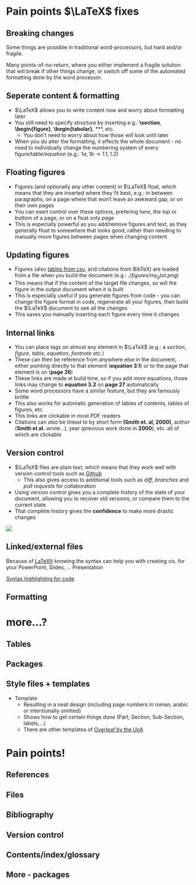 # Pain points $\LaTeX$ fixes
## Breaking changes
Some things are possible in traditional word-processors, but hard and/or fragile.

Many points-of-no-return, where you either implement a fragile solution that will break if other things change, or switch off some of the automated formatting done by the word processor.


## Seperate content & formatting
- $\LaTeX$ allows you to write content now and worry about formatting later
- You still need to specify structure by inserting e.g.: **\section**, **\begin{figure}**, **\begin{tabular}**, **\centering**, etc.
    - You don't need to worry about how those will look until later
- When you do alter the formatting, it effects the whole document - no need to individually change the numbering system of every figure/table/equation (e.g.: $1a, 1b \rightarrow 1.1, 1.2$)

## Floating figures
- Figures (and optionally any other content) in $\LaTeX$ float, which means that they are inserted where they fit best, e.g.: in between paragraphs, on a page where that won't leave an awkward gap, or on their own pages
- You can exert control over these options, prefering _here_, the _top_ or _bottom_ of a page, or on a float only _page_
- This is especially powerful as you add/remove figures and text, as they generally float to somewhere that looks good, rather than needing to manually move figures between pages when changing content

## Updating figures
- Figures (also [tables from csv](https://tex.stackexchange.com/questions/146716/importing-csv-file-into-latex-as-a-table), and citations from BibTeX) are loaded from a file when you build the document (e.g.: $./figures/my_plot.png$)
- This means that if the content of the target file changes, so will the figure in the output document when it is built
- This is especially useful if you generate figures from code - you can change the figure format in code, regenerate all your figures, then build the $\LaTeX$ document to see all the changes
- This saves you manually inserting each figure every time it changes

## Internal links
- You can place tags on almost any element in $\LaTeX$ (e.g.: a _section_, _figure_, _table_, _equation_, _footnote_ etc.)
- These can then be reference from anywhere else in the document, either pointing directly to that element (**equation 3.1**) or to the page that element is on (**page 26**)
- These links are made at build time, so if you add more equations, those links may change to **equation 3.2** on **page 27** automatically
- Some word processors have a similar feature, but they are famously brittle
- This also works for automatic generation of tables of contents, tables of figures, etc.
- This links are clickable in most PDF readers
- Citations can also be linked to by short form **(Smith et. al, 2000)**, author (**Smith et al.** wrote...), year (previous work done in **2000**), etc. all of which are clickable

## Version control
- $\LaTeX$ files are plain text, which means that they work well with version control tools such as [Github](https://www.github.com)
  - This also gives access to additional tools such as _diff_, _branches_ and _pull requests_ for collaboration
- Using version control gives you a complete history of the state of your document, allowing you to recover old versions, or compare them to the current state
- That complete history gives the **confidence** to make more drastic changes

![](images/git_diff.png){fig-align="center"}

## Linked/external files
Because of [LaTeXIt](https://www.chachatelier.fr/latexit/) knowing the syntax can help you with creating vis. for your PowerPoint, Slides, ... Presentation

[Syntax highlighting for code](https://github.com/olivierverdier/python-latex-highlighting)

## Formatting

# more...?
## Tables
## Packages
## Style files + templates
- Template 
  - Resulting in a neat design (including page numbers in roman, arabic or intentionally omitted)
  - Shows how to get certain things done (Part, Section, Sub-Section, labels,...)
  - There are other templates of [Overleaf by the UoA](https://www.overleaf.com/edu/aucklanduni#templates)

# Pain points!
## References
## Files
## Bibliography
## Version control
## Contents/index/glossary
## More - packages